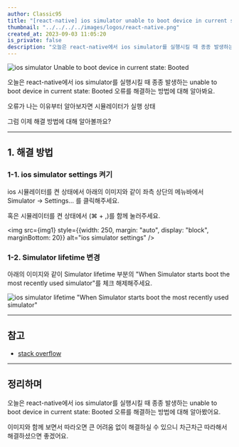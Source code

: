```yaml
---
author: Classic95
title: "[react-native] ios simulator unable to boot device in current state: Booted 오류 해결"
thumbnail: "../../../../images/logos/react-native.png"
created_at: 2023-09-03 11:05:20
is_private: false
description: "오늘은 react-native에서 ios simulator를 실행시킬 때 종종 발생하는 unable to boot device in current state: Booted 오류를 해결하는 방법에 대해 알아봐요."
---
```



![ios simulator Unable to boot device in current state: Booted](../../../../images/2023/09/boot-0.webp)

오늘은 react-native에서 ios simulator를 실행시킬 때 종종 발생하는 unable to boot device in current state: Booted 오류를 해결하는 방법에 대해 알아봐요.

오류가 나는 이유부터 알아보자면 시뮬레이터가 실행 상태

그럼 이제 해결 방법에 대해 알아볼까요?

---

## 1. 해결 방법 

### 1-1. ios simulator settings 켜기

ios 시뮬레이터를 켠 상태에서 아래의 이미지와 같이 좌측 상단의 메뉴바에서 Simulator -> Settings... 를 클릭해주세요.

혹은 시뮬레이터를 켠 상태에서 (⌘ + ,)를 함께 눌러주세요.

<img src={img1} style={{width: 250, margin: "auto", display: "block", marginBottom: 20}} alt="ios simulator settings" />

### 1-2. Simulator lifetime 변경

아래의 이미지와 같이 Simulator lifetime 부분의 \"When Simulator starts boot the most recently used simulator\"를 체크 해제해주세요.

![ios simulator lifetime \"When Simulator starts boot the most recently used simulator\"](../../../../images/2023/09/boot-2.webp)

---

## 참고

- [stack overflow](https://stackoverflow.com/questions/24135067/unable-to-boot-device-in-current-state-booted/71249396#71249396)

---

## 정리하며

오늘은 react-native에서 ios simulator를 실행시킬 때 종종 발생하는 unable to boot device in current state: Booted 오류를 해결하는 방법에 대해 알아봤어요.

이미지와 함께 보면서 따라오면 큰 어려움 없이 해결하실 수 있으니 차근차근 따라해서 해결하셨으면 좋겠어요.